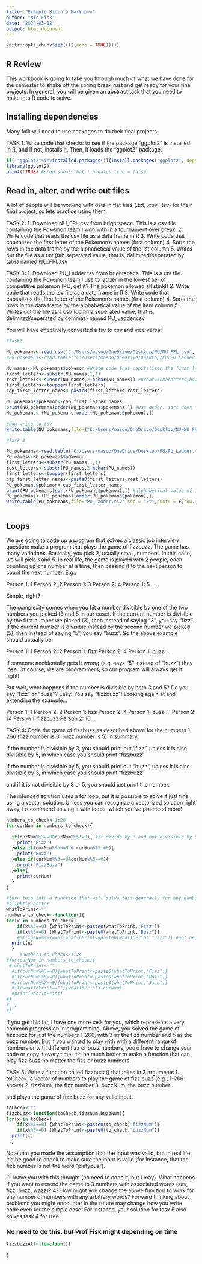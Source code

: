 ---
title: "Example Bioinfo Markdown"
author: "Nic Fisk"
date: "2024-03-18"
output: html_document
---

```{r setup, include=FALSE}
knitr::opts_chunk$set(((((echo = TRUE)))))
```

## R Review

This workbook is going to take you through much of what we have done for the semester to shake off the spring break rust and get ready for your final projects. In general, you will be given an abstract task that you need to make into R code to solve. 

## Installing dependencies

Many folk will need to use packages to do their final projects. 

TASK 1: Write code that checks to see if the package "ggplot2" is installed in R, and if not, installs it. Then, it loads the "ggplot2" package.
```{r depends}
if(!"ggplot2"%in%installed.packages()){install.packages("ggplot2", dependencies = TRUE)}
library(ggplot2)
print(!TRUE) #step shows that ! negates true = false
```

## Read in, alter, and write out files
A lot of people will be working with data in flat files (.txt, .csv, .tsv) for their final project, so lets practice using them.

TASK 2:
1. Download NU_FPL.csv from brightspace. This is a csv file containing the Pokemon team I won with in a tournament over break.
2. Write code that reads the csv file as a data frame in R
3. Write code that capitalizes the first letter of the Pokemon's names (first column)
4. Sorts the rows in the data frame by the alphabetical value of the 1st column
5. Writes out the file as a tsv (tab seperated value, that is, delimited/seperated by tabs) named NU_FPL.tsv

TASK 3:
1. Download PU_Ladder.tsv from brightspace. This is a tsv file containing the Pokemon team I use to ladder in the lowest tier of competitive pokemon (PU, get it? The pokemon allowed all stink!)
2. Write code that reads the tsv file as a data frame in R
3. Write code that capitalizes the first letter of the Pokemon's names (first column)
4. Sorts the rows in the data frame by the alphabetical value of the item column
5. Writes out the file as a csv (comma seperated value, that is, delimited/seperated by commas) named PU_Ladder.csv

You will have effectively converted a tsv to csv and vice versa!

```{r working with flat files, echo=TRUE}
#Task2 

NU_pokemans<-read.csv("C:/Users/masoo/OneDrive/Desktop/NU/NU_FPL.csv", header = T, sep = ",") 
#PU_pokemans<-read.table("C:/Users/masoo/OneDrive/Desktop/PU/PU_Ladder.tsv", header = T, sep ="\t")

NU_names<-NU_pokemans$pokemon #Write code that capitalizes the first letter of the Pokemon's names (first column)
first_letters<-substr(NU_names,1,1)
rest_letters<-substr(NU_names,2,nchar(NU_names)) #nchar=#characters,however long it is, give me 2 to however long characters
first_letters<-toupper(first_letters)
cap_first_letter_names<-paste0(first_letters,rest_letters)

NU_pokemans$pokemon<-cap_first_letter_names
print(NU_pokemans[order(NU_pokemans$pokemon),]) #use order. sort does not give you indexes, but names.
Nu_pokemans<-(NU_pokemans[order(NU_pokemans$pokemon),])

#now write to tsv
write.table(NU_pokemans,file=("C:/Users/masoo/OneDrive/Desktop/NU/NU_FPL"), sep = "\t", quote = F,row.names=F)

#Task 3

PU_pokemans<-read.table("C:/Users/masoo/OneDrive/Desktop/PU/PU_Ladder.tsv", header = T, sep ="\t")
PU_names<-PU_pokemans$pokemon
first_letters<-substr(PU_names,1,1)
rest_letters<-substr(PU_names,2,nchar(PU_names))
first_letters<-toupper(first_letters)
cap_first_letter_names<-paste0(first_letters,rest_letters)
PU_pokemans$pokemon<-cap_first_letter_names
print(PU_pokemans[sort(PU_pokemans$pokemon),]) #alphabetical value of item column using sort
PU_pokemans<-(PU_pokemans[order(PU_pokemans$pokemon),])
write.table(PU_pokemans,file="PU_Ladder.csv",sep = "\t",quote = F,row.names = F)



```


## Loops

We are going to code up a program that solves a classic job interview question: make a program that plays the game of fizzbuzz.
The game has many variations. Basically, you pick 2, usually small, numbers. In this case, we will pick 3 and 5. In real life, the game is played with 2 people, each counting up one number at a time, then passing it to the next person to count the next number. E.g.: 


Person 1: 1
Person 2: 2
Person 1: 3
Person 2: 4
Person 1: 5
...


Simple, right? 

The complexity comes when you hit a number divisible by one of the two numbers you picked (3 and 5 in our case).
If the current number is divisible by the first number we picked (3), then instead of saying "3", you say "fizz". If the current number is divisible instead by the second number we picked (5), then instead of saying "5", you say "buzz". So the above example should actually be:

Person 1: 1
Person 2: 2
Person 1: fizz
Person 2: 4
Person 1: buzz
...


If someone accidentally gets it wrong (e.g. says "5" instead of "buzz") they lose. Of course, we are programmers, so our program will always get it right!


But wait, what happens if the number is divisible by both 3 and 5? Do you say "fizz" or "buzz"? Easy! You say "fizzbuzz"! Looking again at and extending the example...


Person 1: 1
Person 2: 2
Person 1: fizz
Person 2: 4
Person 1: buzz
...
Person 2: 14
Person 1: fizzbuzz
Person 2: 16
...


TASK 4: 
Code the game of fizzbuzz as described above for the numbers 1-266 (fizz number is 3, buzz number is 5)
In summary:

if the number is divisible by 3, you should print out "fizz", unless it is also divisible by 5, in which case you should print "fizzbuzz"

if the number is divisible by 5, you should print out "buzz", unless it is also divisible by 3, in which case you should print "fizzbuzz"

and if it is not divisible by 3 or 5, you should just print the number.

The intended solution uses a for loop, but it is possible to solve it just fine using a vector solution. Unless you can recognize a vectorized solution right away, I recommend solving it with loops, which you've practiced more!


```{r FizzBuzz-35, echo=TRUE}
numbers_to_check<-1:20
for(curNum in numbers_to_check){
  
  if(curNum%%3==0&curNum%%5!=0){ #if divide by 3 and not divisible by 5 and number is 0
    print("Fizz")
  }else if(curNum%%5==0 & curNum%%3!=0){
    print("Buzz")
  }else if(curNum%%3==0&curNum%%5==0){
    print("FizzBuzz")
  }else{
    print(curNum)
  }
}

#turn this into a function that will solve this generally for any number. Replace curNum with variables
#slightly better
whatToPrint<-""
numbers_to_check<-function(){ 
for(x in numbers_to_check)
    if(x%%3==0) {whatToPrint<-paste0(whatToPrint,"Fizz")}
    if(x%%5==0) {WhatToPrint<-paste0(whatToPrint,"Buzz")}
    #if(xurNum%%7==0){whatToPrint<=paste0(whatToPrint,"Jazz")} #not necessary, example
  print(x)
  }
     #numbers_to_check<-1:24
#for(curNum in numbers_to_check){
 # whatToPrint<-""
  #if(curNum%%3==0){whatToPrint<-paste0(whatToPrint,"Fizz")}
  #if(curNum%%5==0){whatToPrint<-paste0(whatToPrint,"Buzz")}
  #if(curNum%%7==0){whatToPrint<-paste0(whatToPrint,"Jazz")}
  #if(whatToPrint==""){whatToPrint<-curNum}
  #print(whatToPrint)
#}
#  }
#}
```


If you get this far, I have one more task for you, which represents a very common progression in programming. Above, you solved the game of fizzbuzz for just the numbers 1-266, with 3 as the fizz number and 5 as the buzz number.
But if you wanted to play with with a different range of numbers or with different fizz or buzz numbers, you'd have to change your code or copy it every time. It'd be much better to make a function that can play fizz buzz no matter the fizz or buzz numbers.

TASK 5: 
Write a function called fizzbuzz() that takes in 3 arguments
1. toCheck, a vector of numbers to play the game of fizz buzz (e.g., 1-266 above)
2. fizzNum, the fizz number
3. buzzNum, the buzz number

and plays the game of fizz buzz for any valid input.

```{r FizzBuzz, echo=TRUE}
toCheck<-""
fizzbuzz<-function(toCheck,fizzNum,buzzNum){
for(x in toCheck)
    if(x%%3==0) {whatToPrint<-paste0(to_check,"fizzNum")}
    if(x%%5==0) {WhatToPrint<-paste0(to_check,"buzzNum")}
  print(x)
  } 

```

Note that you made the assumption that the input was valid, but in real life it'd be good to check to make sure the input is valid (for instance, that the fizz number is not the word "platypus"). 

I'll leave you with this thought (no need to code it, but I may). What happens if you want to extend the game to 3 numbers with associated words (say, fizz, buzz, wazz)? 4? How might you change the above function to work for any number of numbers with any arbitrary words? Forward thinking about problems you might encounter in the future may change how you write code even for the simple case. For instance, your solution for task 5 also solves task 4 for free. 


### No need to do this, but Prof Fisk might depending on time

```{r FizzBuzzAll, echo=TRUE}
fizzbuzzAll<-function(){
  
}
```


